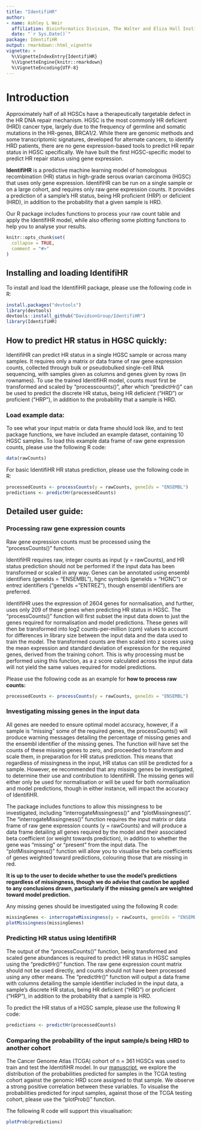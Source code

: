 ```yaml
---
title: "IdentifiHR"
author: 
- name: Ashley L Weir
  affiliation: Bioinformatics Division, The Walter and Eliza Hall Institute
  date: "`r Sys.Date()`"
package: IdentifiHR
output: rmarkdown::html_vignette
vignette: >
  %\VignetteIndexEntry{IdentifiHR}
  %\VignetteEngine{knitr::rmarkdown}
  %\VignetteEncoding{UTF-8}
---
```


# Introduction

Approximately half of all HGSCs have a therapeutically targetable defect in the HR DNA repair mechanism. HGSC is the most commonly HR deficient (HRD) cancer type, largely due to the frequency of germline and somatic mutations in the HR-genes, BRCA1/2. While there are genomic methods and some transcriptomic signatures, developed for alternate cancers, to identify HRD patients, there are no gene expression-based tools to predict HR repair status in HGSC specifically. We have built the first HGSC-specific model to predict HR repair status using gene expression.

**IdentifiHR** is a predictive machine learning model of homologous recombination (HR) status in high-grade serous ovarian carcinoma (HGSC) that uses only gene expression. IdentifiHR can be run on a single sample or on a large cohort, and requires only raw gene expression counts. It provides a prediction of a sample's HR status, being HR proficient (HRP) or deficient (HRD), in addition to the probability that a given sample is HRD. 

Our R package includes functions to process your raw count table and apply the IdentifiHR model, while also offering some plotting functions to help you to analyse your results.

```r
knitr::opts_chunk$set(
  collapse = TRUE,
  comment = "#>"
)
```

## Installing and loading IdentifiHR

To install and load the IdentifiHR package, please use the following code in R:

```r
install.packages("devtools")
library(devtools)
devtools::install_github("DavidsonGroup/IdentifiHR")
library(IdentifiHR)
```

## How to predict HR status in HGSC quickly:

IdentifiHR can predict HR status in a single HGSC sample or across many samples. It requires only a matrix or data frame of raw gene expression counts, collected through bulk or pseudobulked single-cell RNA sequencing, with samples given as columns and genes given by rows (in rownames). To use the trained IdentifiHR model, counts must first be transformed and scaled by "processcounts()", after which "predictHr()" can be used to predict the discrete HR status, being HR deficient ("HRD") or proficient ("HRP"), in addition to the probability that a sample is HRD. 

### Load example data: 

To see what your input matrix or data frame should look like, and to test  package functions, we have included an example dataset, containing 10 HGSC samples.
To load this example data frame of raw gene expression counts, please use the following R code:

```r
data(rawCounts)
```

For basic IdentifiHR HR status prediction, please use the following code in R:

```r
processedCounts <- processCounts(y = rawCounts, geneIds = "ENSEMBL")
predictions <- predictHr(processedCounts)
```

## Detailed user guide:

### Processing raw gene expression counts

Raw gene expression counts must be processed using the "processCounts()" function. 

IdentifiHR requires raw, integer counts as input (y = rawCounts), and HR status prediction should not be performed if the input data has been transformed or scaled in any way. Genes can be annotated using ensembl identifiers (geneIds = "ENSEMBL"), hgnc symbols (geneIds = "HGNC") or entrez identifiers ("geneIds = "ENTREZ"), though ensembl identifiers are preferred. 

IdentifiHR uses the expression of 2604 genes for normalisation, and further, uses only 209 of these genes when predicting HR status in HGSC.  The "processCounts()" function will first subset the input data down to just the genes required for normalisation and model predictions. These genes will then be transformed into log2 counts-per-million (cpm) values to account for differences in library size between the input data and the data used to train the model. The transformed counts are then scaled into z scores using the mean expression and standard deviation of expression for the required genes, derived from the training cohort. This is why processing must be performed using this function, as a z score calculated across the input data will not yield the same values required for model predictions. 

Please use the following code as an example for **how to process raw counts:**

```r
processedCounts <- processCounts(y = rawCounts, geneIds = "ENSEMBL")
```

### Investigating missing genes in the input data

All genes are needed to ensure optimal model accuracy, however, if a sample is "missing" some of the required genes, the processCounts() will produce warning messages detailing the percentage of missing genes and the ensembl identifier of the missing genes. The function will have set the counts of these missing genes to zero, and proceeded to transform and scale them, in preparation for HR status prediction. This means that regardless of missingness in the input, HR status can still be predicted for a sample. However, ee recommended that any missing genes be investigated, to determine their use and contribution to IdentifiHR. The missing genes will either only be used for normalisation or will be used for both normalisation and model predictions, though in either instance, will impact the accuracy of IdentifiHR.

The package includes functions to allow this missingness to be investigated, including "interrogateMissingness()" and "plotMissingness()". The "interrogateMissingness()" function requires the input matrix or data frame of raw gene expression counts (y = rawCounts) and will produce a data frame detailing all genes required by the model and their associated beta coefficient (or weight towards prediction), in addition to whether the gene was "missing" or "present" from the input data. The "plotMissingness()" function will allow you to visualise the beta coefficients of genes weighted toward predictions, colouring those that are missing in red. 

**It is up to the user to decide whether to use the model's predictions regardless of missingness, though we do advise that caution be applied to any conclusions drawn, particularly if the missing gene/s are weighted toward model prediction.**

Any missing genes should be investigated using the following R code:

```r
missingGenes <- interrogateMissingness(y = rawCounts, geneIds = "ENSEMBL")
plotMissingness(missingGenes)
```

### Predicting HR status using IdentifiHR

The output of the "processCounts()" function, being transformed and scaled gene abundances is required to predict HR status in HGSC samples using the "predictHr()" function. The raw gene expression count matrix should not be used directly, and counts should not have been processed using any other means. The "predictHr()" function will output a data frame with columns detailing the sample identifier included in the input data, a sample's discrete HR status, being HR deficient ("HRD") or proficient ("HRP"), in addition to the probability that a sample is HRD.

To predict the HR status of a HGSC sample, please use the following R code:

```r
predictions <- predictHr(processedCounts)
```

### Comparing the probability of the input sample/s being HRD to another cohort

The Cancer Genome Atlas (TCGA) cohort of n = 361 HGSCs was used to train and test the IdentifiHR model. In our [manuscript](https://www.biorxiv.org/content/10.1101/2024.08.15.608185v1), we explore the distribution of the probabilities predicted for samples in the TCGA testing cohort against the genomic HRD score assigned to that sample. We observe a strong positive correlation between these variables. To visualise the probabilities predicted for input samples, against those of the TCGA testing cohort, please use the "plotProb()" function. 

The following R code will support this visualisation:

```r
plotProb(predictions)
```
